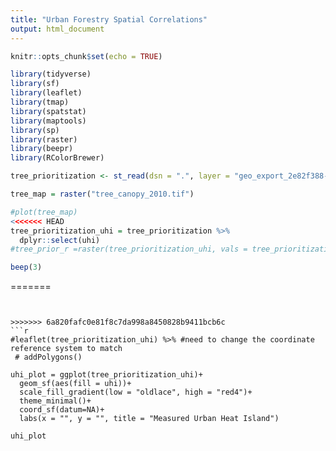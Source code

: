 ```yaml
---
title: "Urban Forestry Spatial Correlations"
output: html_document
---
```


```r
knitr::opts_chunk$set(echo = TRUE)
```



```r
library(tidyverse)
library(sf)
library(leaflet)
library(tmap)
library(spatstat)
library(maptools)
library(sp)
library(raster)
library(beepr)
library(RColorBrewer)
```

```r
tree_prioritization <- st_read(dsn = ".", layer = "geo_export_2e82f388-c013-45a0-bb25-522154013165")

tree_map = raster("tree_canopy_2010.tif")
```

```r
#plot(tree_map)
<<<<<<< HEAD
tree_prioritization_uhi = tree_prioritization %>% 
  dplyr::select(uhi)
#tree_prior_r =raster(tree_prioritization_uhi, vals = tree_prioritization$uhi)

beep(3)
```



=======
```


>>>>>>> 6a820fafc0e81f8c7da998a8450828b9411bcb6c
```r
#leaflet(tree_prioritization_uhi) %>% #need to change the coordinate reference system to match
 # addPolygons()

uhi_plot = ggplot(tree_prioritization_uhi)+
  geom_sf(aes(fill = uhi))+
  scale_fill_gradient(low = "oldlace", high = "red4")+
  theme_minimal()+
  coord_sf(datum=NA)+
  labs(x = "", y = "", title = "Measured Urban Heat Island")

uhi_plot

```


